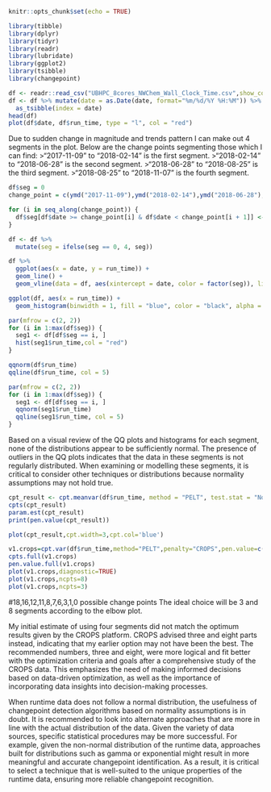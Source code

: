 
```r
knitr::opts_chunk$set(echo = TRUE)

library(tibble)
library(dplyr)
library(tidyr)
library(readr)
library(lubridate)
library(ggplot2)
library(tsibble)
library(changepoint)
```


```r
df <- readr::read_csv("UBHPC_8cores_NWChem_Wall_Clock_Time.csv",show_col_types = FALSE)
df <- df %>% mutate(date = as.Date(date, format="%m/%d/%Y %H:%M")) %>%
  as_tsibble(index = date)
head(df)
plot(df$date, df$run_time, type = "l", col = "red")
```

Due to sudden change in magnitude and trends pattern I can make out 4 segments in the plot.
Below are the change points segmenting those which I can find:
>"2017-11-09" to "2018-02-14" is the first segment.
>"2018-02-14" to "2018-06-28" is the second segment.
>"2018-06-28" to "2018-08-25" is the third segment.
>"2018-08-25" to "2018-11-07" is the fourth segment.

```r

df$seg = 0
change_point = c(ymd("2017-11-09"),ymd("2018-02-14"),ymd("2018-06-28"),ymd("2018-08-25"),ymd("2018-11-07"))

for (i in seq_along(change_point)) {
  df$seg[df$date >= change_point[i] & df$date < change_point[i + 1]] <- i
}

df <- df %>%
  mutate(seg = ifelse(seg == 0, 4, seg))

```


```r
df %>%
  ggplot(aes(x = date, y = run_time)) +
  geom_line() +
  geom_vline(data = df, aes(xintercept = date, color = factor(seg)), linetype = "dashed")
```

```r
ggplot(df, aes(x = run_time)) +
  geom_histogram(binwidth = 1, fill = "blue", color = "black", alpha = 0.7)
```

```r

par(mfrow = c(2, 2)) 
for (i in 1:max(df$seg)) {
  seg1 <- df[df$seg == i, ]
  hist(seg1$run_time,col = "red")
}
```

```r
qqnorm(df$run_time)
qqline(df$run_time, col = 5)
```
```r
par(mfrow = c(2, 2)) 
for (i in 1:max(df$seg)) {
  seg1 <- df[df$seg == i, ]
  qqnorm(seg1$run_time)
  qqline(seg1$run_time, col = 5)
}
```

Based on a visual review of the QQ plots and histograms for each segment, none of the distributions appear to be sufficiently normal. The presence of outliers in the QQ plots indicates that the data in these segments is not regularly distributed. When examining or modelling these segments, it is critical to consider other techniques or distributions because normality assumptions may not hold true.

```r
cpt_result <- cpt.meanvar(df$run_time, method = "PELT", test.stat = "Normal")
cpts(cpt_result)
param.est(cpt_result)
print(pen.value(cpt_result))

plot(cpt_result,cpt.width=3,cpt.col='blue')

```

```r
v1.crops=cpt.var(df$run_time,method="PELT",penalty="CROPS",pen.value=c(22.27/8, 22.27*4))
cpts.full(v1.crops)
pen.value.full(v1.crops)
plot(v1.crops,diagnostic=TRUE)
plot(v1.crops,ncpts=8)
plot(v1.crops,ncpts=3)
```
#18,16,12,11,8,7,6,3,1,0 possible change points
The ideal choice will be 3 and 8 segments according to the elbow plot.

My initial estimate of using four segments did not match the optimum results given by the CROPS platform. CROPS advised three and eight parts instead, indicating that my earlier option may not have been the best. The recommended numbers, three and eight, were more logical and fit better with the optimization criteria and goals after a comprehensive study of the CROPS data. This emphasizes the need of making informed decisions based on data-driven optimization, as well as the importance of incorporating data insights into decision-making processes.

When runtime data does not follow a normal distribution, the usefulness of changepoint detection algorithms based on normality assumptions is in doubt.  It is recommended to look into alternate approaches that are more in line with the actual distribution of the data. Given the variety of data sources, specific statistical procedures may be more successful. For example, given the non-normal distribution of the runtime data, approaches built for distributions such as gamma or exponential might result in more meaningful and accurate changepoint identification. As a result, it is critical to select a technique that is well-suited to the unique properties of the runtime data, ensuring more reliable changepoint recognition.
